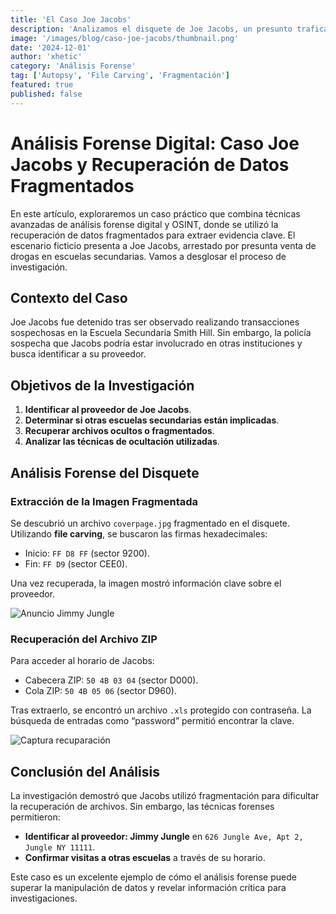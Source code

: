 ```yaml
---
title: 'El Caso Joe Jacobs'
description: 'Analizamos el disquete de Joe Jacobs, un presunto traficante de drogas, para recuperar archivos ocultos y descubrir información clave sobre su proveedor y sus movimientos. Un caso sencillo de análisis forense digital con técnicas avanzadas.'
image: '/images/blog/caso-joe-jacobs/thumbnail.png'
date: '2024-12-01'
author: 'xhetic'
category: 'Análisis Forense'
tag: ['Autopsy', 'File Carving', 'Fragmentación']
featured: true
published: false
---
```


# Análisis Forense Digital: Caso Joe Jacobs y Recuperación de Datos Fragmentados

En este artículo, exploraremos un caso práctico que combina técnicas avanzadas de análisis forense digital y OSINT, donde se utilizó la recuperación de datos fragmentados para extraer evidencia clave. El escenario ficticio presenta a Joe Jacobs, arrestado por presunta venta de drogas en escuelas secundarias. Vamos a desglosar el proceso de investigación.

## Contexto del Caso

Joe Jacobs fue detenido tras ser observado realizando transacciones sospechosas en la Escuela Secundaria Smith Hill. Sin embargo, la policía sospecha que Jacobs podría estar involucrado en otras instituciones y busca identificar a su proveedor.

## Objetivos de la Investigación

1. **Identificar al proveedor de Joe Jacobs**.
2. **Determinar si otras escuelas secundarias están implicadas**.
3. **Recuperar archivos ocultos o fragmentados**.
4. **Analizar las técnicas de ocultación utilizadas**.

## Análisis Forense del Disquete

### Extracción de la Imagen Fragmentada

Se descubrió un archivo `coverpage.jpg` fragmentado en el disquete. Utilizando **file carving**, se buscaron las firmas hexadecimales:

- Inicio: `FF D8 FF` (sector 9200).
- Fin: `FF D9` (sector CEE0).

Una vez recuperada, la imagen mostró información clave sobre el proveedor.

![Anuncio Jimmy Jungle](/images/blog/caso-joe-jacobs/image1.png)

### Recuperación del Archivo ZIP

Para acceder al horario de Jacobs:

- Cabecera ZIP: `50 4B 03 04` (sector D000).
- Cola ZIP: `50 4B 05 06` (sector D960).

Tras extraerlo, se encontró un archivo `.xls` protegido con contraseña. La búsqueda de entradas como “password” permitió encontrar la clave.

![Captura recuparación](/images/blog/caso-joe-jacobs/image2.png)

## Conclusión del Análisis

La investigación demostró que Jacobs utilizó fragmentación para dificultar la recuperación de archivos. Sin embargo, las técnicas forenses permitieron:

- **Identificar al proveedor: Jimmy Jungle** en `626 Jungle Ave, Apt 2, Jungle NY 11111`.
- **Confirmar visitas a otras escuelas** a través de su horario.

Este caso es un excelente ejemplo de cómo el análisis forense puede superar la manipulación de datos y revelar información crítica para investigaciones.
